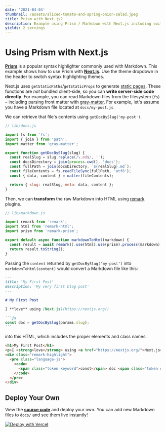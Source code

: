```yaml
---
date: '2021-04-04'
thumbnail: /assets/sliced-tomato-and-spring-onion-salad.jpeg
title: Prism with Next.js2
description: Example using Prism / Markdown with Next.js including switching syntax highlighting themes.
yields: 2 servings
---
```


# Using Prism with Next.js

[**Prism**](https://prismjs.com/) is a popular syntax highlighter commonly used with Markdown.
This example shows how to use Prism with [**Next.js**](https://nextjs.org/). Use the theme dropdown
in the header to switch syntax highlighting themes.

Next.js uses `getStaticPaths`/`getStaticProps` to generate [static pages](https://nextjs.org/docs/basic-features/data-fetching). These functions are _not_ bundled client-side, so you can **write server-side code directly**. For example, you can read Markdown files from the filesystem (`fs`) – including parsing front matter with [gray-matter](https://github.com/jonschlinkert/gray-matter). For example, let's assume you have a Markdown file located at `docs/my-post.js`.

We can retrieve that file's contents using `getDocBySlug('my-post')`.

```js
// lib/docs.js

import fs from 'fs';
import { join } from 'path';
import matter from 'gray-matter';

export function getDocBySlug(slug) {
  const realSlug = slug.replace(/\.md$/, '');
  const docsDirectory = join(process.cwd(), 'docs');
  const fullPath = join(docsDirectory, `${realSlug}.md`);
  const fileContents = fs.readFileSync(fullPath, 'utf8');
  const { data, content } = matter(fileContents);

  return { slug: realSlug, meta: data, content };
}
```

Then, we can **transform** the raw Markdown into HTML using [remark](https://github.com/remarkjs/remark) plugins.

```js
// lib/markdown.js

import remark from 'remark';
import html from 'remark-html';
import prism from 'remark-prism';

export default async function markdownToHtml(markdown) {
  const result = await remark().use(html).use(prism).process(markdown);
  return result.toString();
}
```

Passing the `content` returned by `getDocBySlug('my-post')` into `markdownToHtml(content)`
would convert a Markdown file like this:

````markdown
---
title: 'My First Post'
description: 'My very first blog post'
---

# My First Post

I **love** using [Next.js](https://nextjs.org/)

```js
const doc = getDocBySlug(params.slug);
```
````

into this HTML, which includes the proper elements and class names.

```html
<h1>My First Post</h1>
<p>I <strong>love</strong> using <a href="https://nextjs.org/">Next.js</a></p>
<div class="remark-highlight">
  <pre class="language-js">
    <code>
      <span class="token keyword">const</span> doc <span class="token operator">=</span> <span class="token function">getDocBySlug</span><span class="token punctuation">(</span>params<span class="token punctuation">.</span><span class="token property-access">slug</span><span class="token punctuation">)</span><span class="token punctuation">;</span>
    </code>
  </pre>
</div>
```

## Deploy Your Own

View the [**source code**](https://github.com/leerob/nextjs-prism-markdown) and deploy your own. You can add new Markdown files to `docs/` and see them live instantly!

[![Deploy with Vercel](https://vercel.com/button)](https://vercel.com/import/git?c=1&s=https://github.com/leerob/nextjs-prism-markdown)
